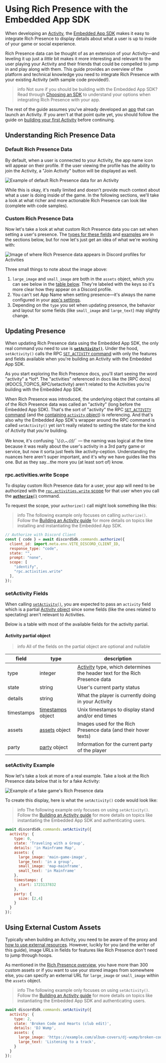 # Using Rich Presence with the Embedded App SDK

When developing an [Activity](#DOCS_ACTIVITIES_OVERVIEW), the [Embedded App SDK](#DOCS_DEVELOPER_TOOLS_EMBEDDED_APP_SDK) makes it easy to integrate Rich Presence to display details about what a user is up to inside of your game or social experience.

Rich Presence data can be thought of as an extension of your Activity—and leveling it up just a *little* bit makes it more interesting and relevant to the user playing your Activity and their friends that could be compelled to jump in and play along with them. This guide provides an overview of the platform and technical knowledge you need to integrate Rich Presence with your existing Activity (with sample code provided!).

> info
> Not sure if you should be building with the Embedded App SDK? Read through [Choosing an SDK](#DOCS_RICH_PRESENCE_OVERVIEW/choosing-an-sdk) to understand your options when integrating Rich Presence with your app.

The rest of the guide assumes you've already developed an [app](#DOCS_QUICK_START_OVERVIEW_OF_APPS) that can launch an Activity. If you aren't at that point quite yet, you should follow the guide on [building your first Activity](#DOCS_ACTIVITIES_BUILDING_AN_ACTIVITY) before continuing.

## Understanding Rich Presence Data

### Default Rich Presence Data

By default, when a user is connected to your Activity, the app name icon will appear on their profile. If the user viewing the profile has the ability to join the Activity, a "Join Activity" button will be displayed as well.

![Example of default Rich Presence data for an Activity](default-presence-activities.png)

While this is okay, it's really limited and doesn't provide much context about what a user is doing inside of the game. In the following sections, we'll take a look at what richer and more actionable Rich Presence can look like (complete with code samples).

### Custom Rich Presence Data

Now let's take a look at what custom Rich Presence data you can set when setting a user's presence. The [types for these fields](#DOCS_RICH_PRESENCE_USING_THE_EMBEDDED_APP_SDK/setactivity-fields) and [examples](#DOCS_RICH_PRESENCE_USING_THE_EMBEDDED_APP_SDK/example) are in the sections below, but for now let's just get an idea of what we're working with:

![Image of where Rich Presence data appears in Discord profiles for Activities](annotated-presence-data-activities.png)

Three small things to note about the image above:
1. `large_image` and `small_image` are both in the `assets` object, which you can see below in the [table below](#DOCS_RICH_PRESENCE_USING_THE_EMBEDDED_APP_SDK/activity-partial-object). They're labeled with the keys so it's more clear how they appear on a Discord profile.
2. You can't set App Name when setting presence—it's always the name configured in your [app's settings](https://discord.com/developers/applications).
3. Depending on the `type` you set when updating presence, the behavior and layout for some fields (like `small_image` and `large_text`) may slightly change.

## Updating Presence

When updating Rich Presence data using the Embedded App SDK, the only real command you need to use is **[`setActivity()`](#DOCS_DEVELOPER_TOOLS_EMBEDDED_APP_SDK/setactivity)**. Under the hood, `setActivity()` calls the RPC [`SET_ACTIVITY` command](#DOCS_TOPICS_RPC/setactivity) with only the features and fields available when you're building an Activity with the Embedded App SDK.

<Collapsible title="Why am I seeing the word activity everywhere?" description="A brief platform history lesson about what all these different activites are about" icon="question">
As you start exploring the Rich Presence docs, you'll start seeing the word "activity" a *lot*. The "activities" referenced in docs like the [RPC docs](#DOCS_TOPICS_RPC/setactivity) aren't related to the Activities you're building with the Embedded App SDK.

When Rich Presence was introduced, the underlying object that contains all of the Rich Presence data was called an "activity" (long before the Embedded App SDK). That's the sort of "activity" the RPC [`SET_ACTIVITY` command](#DOCS_TOPICS_RPC/setactivity) (and the [containing `activity` object](#DOCS_TOPICS_GATEWAY_EVENTS/activity-object)) is referencing. And that's also why the Embedded App SDK's wrapper around the RPC command is called `setActivity()` yet isn't really related to setting the state for the kind of Activity that *you're* building.

We know, it's confusing ¯\\_(⊙︿⊙)_/¯ — the naming was logical at the time because it was really about the user's activity in a 3rd party game or service, but now it sorta just feels like activity-ception. Understanding the nuances here aren't super important, and it's why we have guides like this one. But as they say...the more you (at least sort of) know.
</Collapsible>

### rpc.activities.write Scope

To display custom Rich Presence data for a user, your app will need to be authorized with the [`rpc.activities.write` scope](#DOCS_TOPICS_OAUTH2/shared-resources-oauth2-scopes) for that user when you call the **[`authorize()`](#DOCS_DEVELOPER_TOOLS_EMBEDDED_APP_SDK/authorize)** command.

To request the scope, your `authorize()` call might look something like this:

<Collapsible title="Example requesting rpc.activities.write with authorize()" icon="code">

> info
> The following example only focuses on calling `authorize()`. Follow the [Building an Activity guide](#DOCS_ACTIVITIES_BUILDING_AN_ACTIVITY) for more details on topics like installing and instantiating the Embedded App SDK.

```js
// Authorize with Discord Client
const { code } = await discordSdk.commands.authorize({
  client_id: import.meta.env.VITE_DISCORD_CLIENT_ID,
  response_type: "code",
  state: "",
  prompt: "none",
  scope: [
    "identify",
    "rpc.activities.write"
  ],
});
```
</Collapsible>

### setActivity Fields

When calling [`setActivity()`](#DOCS_DEVELOPER_TOOLS_EMBEDDED_APP_SDK/setactivity), you are expected to pass an `activity` field which is a partial [Activity object](#DOCS_TOPICS_GATEWAY_EVENTS/activity-object-activity-structure) since some fields (like the ones related to spectating) aren't relevant to Activities.

Below is a table with most of the available fields for the activity partial.

#### Activity partial object

> info
> All of the fields on the partial object are optional and nullable

| field      | type                                                                                 | description                                                                                                                              |
|------------|--------------------------------------------------------------------------------------|------------------------------------------------------------------------------------------------------------------------------------------|
| type       | integer                                                                              | [Activity](#DOCS_TOPICS_GATEWAY_EVENTS/activity-object-activity-types) type, which determines the header text for the Rich Presence data |
| state      | string                                                                               | User's current party status                                                                                                              |
| details    | string                                                                               | What the player is currently doing in your Activity                                                                                      |
| timestamps | [timestamps](#DOCS_TOPICS_GATEWAY_EVENTS/activity-object-activity-timestamps) object | Unix timestamps to display stand and/or end times                                                                                        |
| assets     | [assets](#DOCS_TOPICS_GATEWAY_EVENTS/activity-object-activity-assets) object         | Images used for the Rich Presence data (and their hover texts)                                                                           |
| party      | [party](#DOCS_TOPICS_GATEWAY_EVENTS/activity-object-activity-party) object           | Information for the current party of the player                                                                                          |

### setActivity Example

Now let's take a look at more of a real example. Take a look at the Rich Presence data below that is for a fake Activity:

![Example of a fake game's Rich Presence data](activities-presence-example.png)

To create this display, here is what the `setActivity()` code would look like:

<Collapsible title="Example calling setActivity() command" icon="code" open>

> info
> The following example only focuses on using `setActivity()`. Follow the [Building an Activity guide](#DOCS_ACTIVITIES_BUILDING_AN_ACTIVITY) for more details on topics like instantiating the Embedded App SDK and authenticating users.
```js
await discordSdk.commands.setActivity({
  activity: { 
    type: 0,
    state: 'Traveling with a Group',
    details: 'in Mainframe Map',
    assets: {
      large_image: 'main-game-image',
      large_text: 'in a group',
      small_image: 'map-mainframe',
      small_text: 'in Mainframe'
    },
    timestamps: {
      start: 1723137832
    },
    party: {
      size: [2,4]
    }
  }
});
```
</Collapsible>

## Using External Custom Assets

Typically when building an Activity, you need to be aware of the proxy and [how to use external resources](#DOCS_ACTIVITIES_DEVELOPMENT_GUIDES/using-external-resources). However, lucikly for you (and the writer of this guide), image URLs in fields for features like Rich Presence don't need to jump through hoops.

As mentioned in the [Rich Presence overview](#DOCS_RICH_PRESENCE_OVERVIEW/assets), you have more than 300 custom assets or if you want to use your stored images from somewhere else, you can specify an external URL for `large_image` or `small_image` within the `assets` object.

<Collapsible title="Example setting presence with an external asset" icon="code">

> info
> The following example only focuses on using `setActivity()`. Follow the [Building an Activity guide](#DOCS_ACTIVITIES_BUILDING_AN_ACTIVITY) for more details on topics like instantiating the Embedded App SDK and authenticating users.
```js
await discordSdk.commands.setActivity({
  activity: { 
    type: 2,
    state: 'Broken Code and Hearts (club edit)',
    details: 'DJ Wump',
    assets: {
      large_image: 'https://example.com/album-covers/dj-wump/broken-code-and-hearts-club-edit.jpg',
      large_text: 'Listening to a track',
    }
  }
});
```
</Collapsible>

